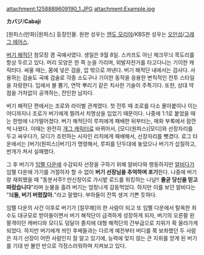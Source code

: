 attachment:1258889609190_1.JPG
attachment:Example.jpg

'''カバジ'''/'''Cabaji'''

[원피스(만화)|원피스] 등장인물. 원판 성우는 [[엔도 모리야]]/KBS판 성우는 [[오인성]]/[[그레그 에어스]].

[[버기 해적단]] 참모장 겸 곡예사였다. 생일은 9월 8일. 스카프도 아닌 체크무늬 목도리를 항상 두르고 있다. 머리 모양은 한 쪽 눈을 가리며, 외발자전거를 타고다니는 기이한 캐릭터다. 싸울 때는, 몸에 넣은 검을, 압 밖으로 꺼낸다. 버기 해적단 내에서는 검사다. 사용하는 검술도 곡예 검술로 각종 소도구나 기이한 동작을 응용한 변칙적인 전투 스타일을 자랑한다. 입에서 불 뿜기, 연막 뿌리기 같은 치사한 기술이 주특기다. 또한, 상대 약점을 가차없이 공격하는, 잔인한 남자다. 

버기 해적단 편에서는 조로와 라이벌 관계였다. 첫 전투 때 조로를 다소 몰아붙이나 이는 어디까지나 조로가 버기에게 찔려서 치명상을 입었기 때문이다. 나중에 1:1로 붙었을 때는 한방에 나가떨어졌다.  버기 해적단이 루피에게 패배한 뒤부터는, 매화 부록에서 잠깐씩 나왔다. 이때는 완전히 [[개그 캐릭터]]로 바뀌어서, [모디(원피스)|모디]와 선장자리를 두고 싸우다가, 모디가 조련하는 사자인 리치에게 패배해서, 선장자리를 뺏겼다. 로그 타운에서는 [버기(원피스)|버기]가 명령해서, 루피를 단두대에 놓았으나 버기가 삽질하고, 번개가 쳐서 실패했다.

그 후 버기가 [[임펠 다운]]에 수감되자 선장을 구하기 위해 알비다와 행동하지만 [[알비다]]가 임펠 다운에 가기를 거절하자 할 수 없이 '''버기 선장님을 추억하며 포기'''한다. 나중에 버기랑 재회했을 때 "동분서주!! 만신창이로 가시밭 로드를 워킹하는 나날!! '''줄곧 당신을 믿고 따랐습니다'''"라며 눈물을 흘려 버기는 엄청나게 감동먹었다. 하지만 이를 보던 알비다는 "'''늬들, 버기 버렸잖아.'''"라고 말했다. 부하들이 잔뜩 생겨 기쁜 듯하다.

임펠 다운의 사건 이후로 버기가 [칠무해]의 한 사람이 되고 또 임펠 다운에서 탈옥한 죄수도 대규모로 받아들이면서 버기 해적단이 급격하게 성장하게 되자, 버기의 오른팔 왼팔격이던 캐버디와 모디도 덩달아 졸지에 대형 해적단의 간부급으로 지위가 확 올라가게 되었다. 하지만 버기에게 씌인 후배들과는 다르게 예전부터 버디를 쭉 보좌했던 두 사람은 자기 선장이 어떤 사람인지 잘 알고 있기에, 능력에 맞지 않는 큰 지위를 얻게 된 버기를 기대 반 불안 반으로 걱정스러워하며 지켜보고 있다.
